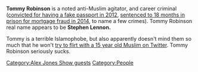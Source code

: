 {{Stub}}

'''Tommy Robinson''' is a noted anti-Muslim agitator, and career criminal ([https://web.archive.org/web/20130313170714/http://news.sky.com/story/1034468/edl-leader-lennon-jailed-for-passport-offence convicted for having a fake passport in 2012], [http://www.bbc.com/news/uk-england-25110639 sentenced to 18 months in prison for mortgage fraud in 2014], to name a few crimes). Tommy Robinson real name appears to be '''Stephen Lennon.'''

Tommy is a terrible Islamophobe, but also apparently doesn't mind them so much that he won't [https://web.archive.org/web/*/http://www.loonwatch.com/2012/05/edl-leader-tommy-robinson-outed-as-child-sex-pest/ try to flirt with a 15 year old Muslim on Twitter]. Tommy Robinson seriously sucks.

[[Category:Alex Jones Show guests]]
[[Category:People]]


